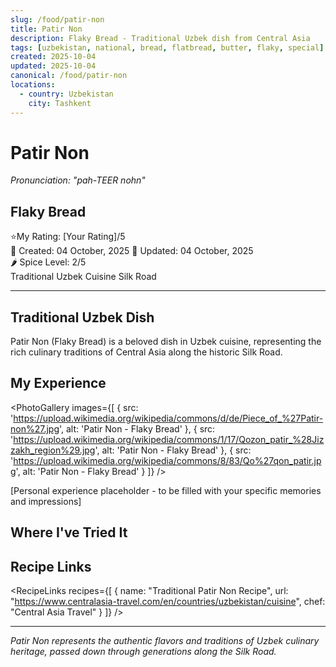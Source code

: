 ```yaml
---
slug: /food/patir-non
title: Patir Non
description: Flaky Bread - Traditional Uzbek dish from Central Asia
tags: [uzbekistan, national, bread, flatbread, butter, flaky, special]
created: 2025-10-04
updated: 2025-10-04
canonical: /food/patir-non
locations:
  - country: Uzbekistan
    city: Tashkent
---
```



# Patir Non
*Pronunciation: "pah-TEER nohn"*

## Flaky Bread

<div className="food-rating">
  <span className="star">⭐</span>My Rating: [Your Rating]/5
</div>

<div className="food-metadata">
  <span className="food-date">📅 Created: 04 October, 2025</span>
  <span className="food-date">🔄 Updated: 04 October, 2025</span>
</div>

<div className="spice-level">
  🌶️ Spice Level: 2/5
</div>

<div className="food-tags">
  <span className="food-tag">Traditional</span>
  <span className="food-tag">Uzbek Cuisine</span>
  <span className="food-tag">Silk Road</span>
</div>

---

## Traditional Uzbek Dish

Patir Non (Flaky Bread) is a beloved dish in Uzbek cuisine, representing the rich culinary traditions of Central Asia along the historic Silk Road.

## My Experience

<PhotoGallery
  images={[
    { src: 'https://upload.wikimedia.org/wikipedia/commons/d/de/Piece_of_%27Patir-non%27.jpg', alt: 'Patir Non - Flaky Bread' },
    { src: 'https://upload.wikimedia.org/wikipedia/commons/1/17/Qozon_patir_%28Jizzakh_region%29.jpg', alt: 'Patir Non - Flaky Bread' },
    { src: 'https://upload.wikimedia.org/wikipedia/commons/8/83/Qo%27qon_patir.jpg', alt: 'Patir Non - Flaky Bread' }
  ]}
/>

[Personal experience placeholder - to be filled with your specific memories and impressions]

## Where I've Tried It

<MapEmbed location="Tashkent, Uzbekistan" description="Traditional preparation across Uzbekistan" />

## Recipe Links

<RecipeLinks
  recipes={[
    {
      name: "Traditional Patir Non Recipe",
      url: "https://www.centralasia-travel.com/en/countries/uzbekistan/cuisine",
      chef: "Central Asia Travel"
    }
  ]}
/>

---

*Patir Non represents the authentic flavors and traditions of Uzbek culinary heritage, passed down through generations along the Silk Road.*
